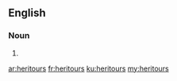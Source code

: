 ==English==

===Noun===
{{head|en|plural}}

# {{plural of|heritour|lang=en|nocat=1}}

[[ar:heritours]]
[[fr:heritours]]
[[ku:heritours]]
[[my:heritours]]